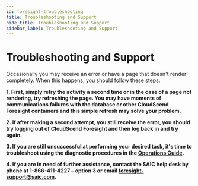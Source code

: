 ```yaml
---
id: foresight-troubleshooting
title: Troubleshooting and Support
hide_title: Troubleshooting and Support
sidebar_label: Troubleshooting and Support
---
```


# Troubleshooting and Support

Occasionally you may receive an error or have a page that doesn't render completely. When this happens, you should follow these steps:

**1. First, simply retry the activity a second time or in the case of a page not rendering, try refreshing the page. You may have moments of communications failures with the database or other CloudScend Foresight containers and this simple refresh may solve your problem.**

**2. If after making a second attempt, you still receive the error, you should try logging out of CloudScend Foresight and then log back in and try again.**

**3. If you are still unsuccessful at performing your desired task, it's time to troubleshoot using the diagnostic procedures in the [Operations Guide](foresight-ops-diagnostic.mdx).**

**4. If you are in need of further assistance, contact the SAIC help desk by phone at 1-866-411-4227 – option 3 or email foresight-support@saic.com.**
